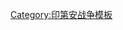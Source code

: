 {{Campaignbox
|name=Campaignbox 内兹珀斯战争各战役
|title=[[内兹珀斯战争]]
|listclass=hlist
|battles=
*[[怀特伯德峡谷战役|怀特伯德峡谷（白鸟峡谷）]]
*[[卡顿伍德战役|卡顿伍德（棉白杨）]]
*[[克利尔沃特战役|克利尔沃特（清水）]]
*[[白忙堡 (蒙大拿州)|白忙堡]]
*[[比格霍尔战役|比格霍尔（大洞）]]
*[[卡默斯溪战役|卡默斯溪（北美百合溪）]]
*[[内兹珀斯人在黄石公园|黄石公园]]
*[[坎宁溪战役|坎宁溪（峡谷溪）]]
*[[考溪 (蒙大拿州)|考溪（母牛溪）]]
*[[贝尔波战役|贝尔波（熊爪）]]
}}<noinclude>[[Category:印第安战争模板]]</noinclude>